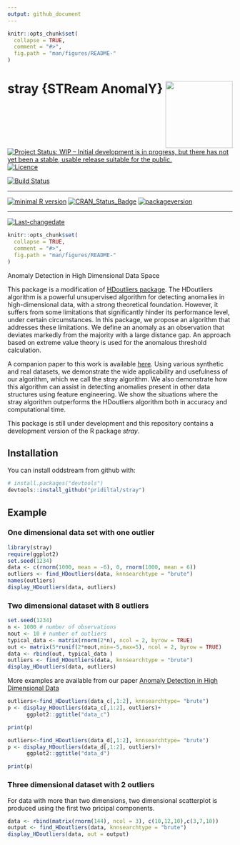 ```yaml
---
output: github_document
---
```


<!-- README.md is generated from README.Rmd. Please edit that file -->

<!-- rmarkdown v1 -->


```r
knitr::opts_chunk$set(
  collapse = TRUE,
  comment = "#>",
  fig.path = "man/figures/README-"
)
```

# stray {STReam AnomalY} <img src="man/figures/logo.png" align="right" height="150" />

[![Project Status: WIP – Initial development is in progress, but there has not yet been a stable, usable release suitable for the public.](https://www.repostatus.org/badges/latest/wip.svg)](https://www.repostatus.org/#wip)
[![Licence](https://img.shields.io/badge/licence-GPL--2-blue.svg)](https://www.gnu.org/licenses/old-licenses/gpl-2.0.html)

[![Build Status](https://travis-ci.org/pridiltal/stray.svg?branch=master)](https://travis-ci.org/pridiltal/stray)
 
---
 
[![minimal R version](https://img.shields.io/badge/R%3E%3D-3.4.0-6666ff.svg)](https://cran.r-project.org/)
[![CRAN_Status_Badge](http://www.r-pkg.org/badges/version/stray)](https://cran.r-project.org/package=stray)
[![packageversion](https://img.shields.io/badge/Package%20version-0.1.0-orange.svg?style=flat-square)](commits/master)
 
---
 
[![Last-changedate](https://img.shields.io/badge/last%20change-`r gsub('-', '--', Sys.Date())`-yellowgreen.svg)](/commits/master)


<!-- README.md is generated from README.Rmd. Please edit that file -->

```r
knitr::opts_chunk$set(
  collapse = TRUE,
  comment = "#>",
  fig.path = "man/figures/README-"
)
```



Anomaly Detection in High Dimensional Data Space

This package is a modification of [HDoutliers package](https://CRAN.R-project.org/package=HDoutliers). The HDoutliers algorithm is a powerful unsupervised algorithm for detecting anomalies in high-dimensional data, with a strong theoretical foundation. However, it suffers from some
limitations that significantly hinder its performance level, under certain circumstances. In this package, we propose an algorithm that addresses these limitations. We define an anomaly as an
observation that deviates markedly from the majority with a large distance gap. An approach based on extreme value theory is used for the anomalous threshold calculation. 


A companion paper to this work is available [here](https://arxiv.org/pdf/1908.04000.pdf). Using various
synthetic and real datasets, we demonstrate the wide applicability and usefulness of our algorithm, which we call the stray algorithm. We also demonstrate how this algorithm can
assist in detecting anomalies present in other data structures using feature engineering. We show the situations where the stray algorithm outperforms the HDoutliers algorithm both in
accuracy and computational time. 


This package is still under development and this repository contains a development version of the R package *stray*.

## Installation

You can install oddstream from github with:

```r
# install.packages("devtools")
devtools::install_github("pridiltal/stray")
```
## Example

### One dimensional data set with one outlier
```r
library(stray)
require(ggplot2)
set.seed(1234)
data <- c(rnorm(1000, mean = -6), 0, rnorm(1000, mean = 6))
outliers <- find_HDoutliers(data, knnsearchtype = "brute")
names(outliers)
display_HDoutliers(data, outliers)
```

### Two dimensional dataset with 8 outliers
```r
set.seed(1234)
n <- 1000 # number of observations
nout <- 10 # number of outliers
typical_data <- matrix(rnorm(2*n), ncol = 2, byrow = TRUE)
out <- matrix(5*runif(2*nout,min=-5,max=5), ncol = 2, byrow = TRUE)
data <- rbind(out, typical_data )
outliers <- find_HDoutliers(data, knnsearchtype = "brute")
display_HDoutliers(data, outliers)

```

More examples are available from our paper [Anomaly Detection in High Dimensional Data](https://www.monash.edu/business/ebs/research/publications/ebs/wp20-2019.pdf) 

```r
outliers<-find_HDoutliers(data_c[,1:2], knnsearchtype= "brute")
p <- display_HDoutliers(data_c[,1:2], outliers)+
      ggplot2::ggtitle("data_c")

print(p)
```

```r
outliers<-find_HDoutliers(data_d[,1:2], knnsearchtype= "brute")
p <- display_HDoutliers(data_d[,1:2], outliers)+
      ggplot2::ggtitle("data_d")

print(p)
```

### Three dimensional dataset with 2 outliers

For data with more than two dimensions, two dimensional scatterplot is produced using the first two pricipal components.

```r
data <- rbind(matrix(rnorm(144), ncol = 3), c(10,12,10),c(3,7,10))
output <- find_HDoutliers(data, knnsearchtype = "brute")
display_HDoutliers(data, out = output)
```
